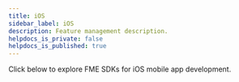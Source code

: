 ---
title: iOS
sidebar_label: iOS
description: Feature management description.
helpdocs_is_private: false
helpdocs_is_published: true
---


Click below to explore FME SDKs for iOS mobile app development.

<DocCardList />